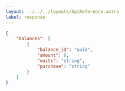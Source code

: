 ---
layout: ../../../layouts/ApiReference.astro
label: response
---

```json
{
	"balances": [
		{
			"balance_id": "uuid",
			"amount": 0,
			"units": "string",
			"purchase": "string"
		}
	]
}
```
